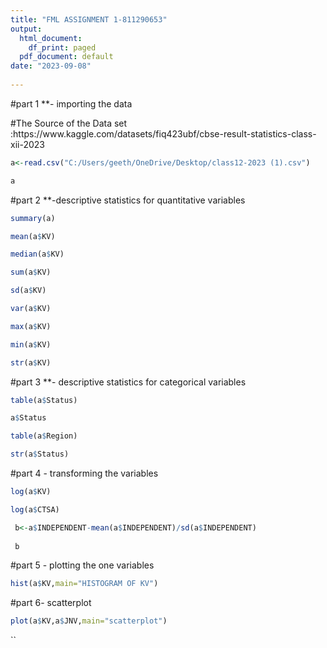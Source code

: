 ---
title: "FML ASSIGNMENT 1-811290653"
output:
  html_document:
    df_print: paged
  pdf_document: default
date: "2023-09-08"
 
---
#part 1 **- importing the data 


#The Source of the Data set :https://www.kaggle.com/datasets/fiq423ubf/cbse-result-statistics-class-xii-2023

```{r}
a<-read.csv("C:/Users/geeth/OneDrive/Desktop/class12-2023 (1).csv")

a

```
#part 2 **-descriptive statistics for quantitative variables
```{r}
summary(a)

mean(a$KV)

median(a$KV)

sum(a$KV)

sd(a$KV)

var(a$KV)

max(a$KV)

min(a$KV)

str(a$KV)
```
#part 3 **- descriptive statistics for categorical variables

```{r}
table(a$Status)

a$Status

table(a$Region)

str(a$Status)
```

#part 4 - transforming the variables
```{r}
log(a$KV)

log(a$CTSA)

 b<-a$INDEPENDENT-mean(a$INDEPENDENT)/sd(a$INDEPENDENT)
 
 b
```
#part 5 - plotting the one variables

```{r}
hist(a$KV,main="HISTOGRAM OF KV")
```

#part 6- scatterplot
```{r}
plot(a$KV,a$JNV,main="scatterplot")
```


``

